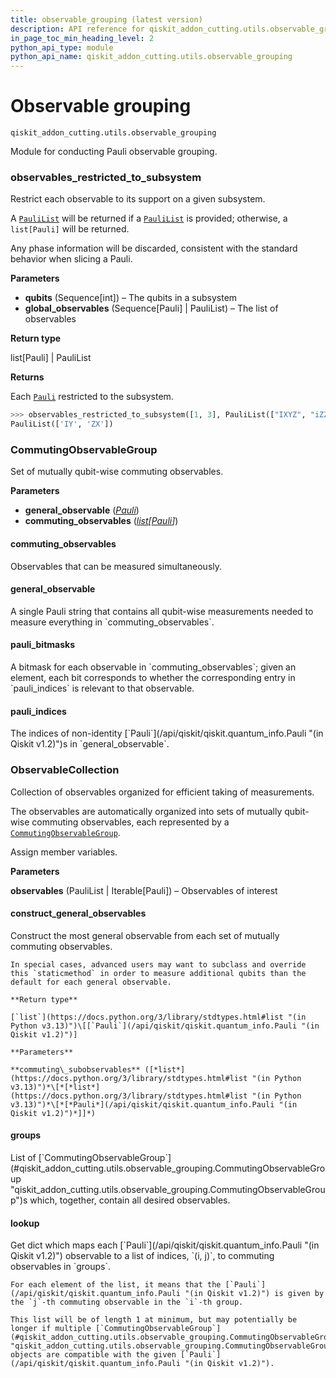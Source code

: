 ```yaml
---
title: observable_grouping (latest version)
description: API reference for qiskit_addon_cutting.utils.observable_grouping in the latest version of qiskit-addon-cutting
in_page_toc_min_heading_level: 2
python_api_type: module
python_api_name: qiskit_addon_cutting.utils.observable_grouping
---
```


<span id="module-qiskit_addon_cutting.utils.observable_grouping" />

<span id="observable-grouping-qiskit-addon-cutting-utils-observable-grouping" />

# Observable grouping

`qiskit_addon_cutting.utils.observable_grouping`

Module for conducting Pauli observable grouping.

### observables\_restricted\_to\_subsystem

<Function id="qiskit_addon_cutting.utils.observable_grouping.observables_restricted_to_subsystem" github="https://github.com/Qiskit/qiskit-addon-cutting/tree/stable/0.9/qiskit_addon_cutting/utils/observable_grouping.py" signature="observables_restricted_to_subsystem(qubits, global_observables, /)">
  Restrict each observable to its support on a given subsystem.

  A [`PauliList`](/api/qiskit/qiskit.quantum_info.PauliList "(in Qiskit v1.2)") will be returned if a [`PauliList`](/api/qiskit/qiskit.quantum_info.PauliList "(in Qiskit v1.2)") is provided; otherwise, a `list[Pauli]` will be returned.

  Any phase information will be discarded, consistent with the standard behavior when slicing a Pauli.

  **Parameters**

  *   **qubits** (Sequence\[int]) – The qubits in a subsystem
  *   **global\_observables** (Sequence\[Pauli] | PauliList) – The list of observables

  **Return type**

  list\[Pauli] | PauliList

  **Returns**

  Each [`Pauli`](/api/qiskit/qiskit.quantum_info.Pauli "(in Qiskit v1.2)") restricted to the subsystem.

  ```python
  >>> observables_restricted_to_subsystem([1, 3], PauliList(["IXYZ", "iZZXX"]))
  PauliList(['IY', 'ZX'])
  ```
</Function>

### CommutingObservableGroup

<Class id="qiskit_addon_cutting.utils.observable_grouping.CommutingObservableGroup" github="https://github.com/Qiskit/qiskit-addon-cutting/tree/stable/0.9/qiskit_addon_cutting/utils/observable_grouping.py" signature="CommutingObservableGroup(general_observable, commuting_observables)" modifiers="class">
  Set of mutually qubit-wise commuting observables.

  **Parameters**

  *   **general\_observable** ([*Pauli*](/api/qiskit/qiskit.quantum_info.Pauli "(in Qiskit v1.2)"))
  *   **commuting\_observables** ([*list*](https://docs.python.org/3/library/stdtypes.html#list "(in Python v3.13)")*\[*[*Pauli*](/api/qiskit/qiskit.quantum_info.Pauli "(in Qiskit v1.2)")*]*)

  #### commuting\_observables

  <Attribute id="qiskit_addon_cutting.utils.observable_grouping.CommutingObservableGroup.commuting_observables" attributeTypeHint="list[Pauli]">
    Observables that can be measured simultaneously.
  </Attribute>

  #### general\_observable

  <Attribute id="qiskit_addon_cutting.utils.observable_grouping.CommutingObservableGroup.general_observable" attributeTypeHint="Pauli">
    A single Pauli string that contains all qubit-wise measurements needed to measure everything in `commuting_observables`.
  </Attribute>

  #### pauli\_bitmasks

  <Attribute id="qiskit_addon_cutting.utils.observable_grouping.CommutingObservableGroup.pauli_bitmasks" attributeTypeHint="list[int]">
    A bitmask for each observable in `commuting_observables`; given an element, each bit corresponds to whether the corresponding entry in `pauli_indices` is relevant to that observable.
  </Attribute>

  #### pauli\_indices

  <Attribute id="qiskit_addon_cutting.utils.observable_grouping.CommutingObservableGroup.pauli_indices" attributeTypeHint="list[int]">
    The indices of non-identity [`Pauli`](/api/qiskit/qiskit.quantum_info.Pauli "(in Qiskit v1.2)")s in `general_observable`.
  </Attribute>
</Class>

### ObservableCollection

<Class id="qiskit_addon_cutting.utils.observable_grouping.ObservableCollection" github="https://github.com/Qiskit/qiskit-addon-cutting/tree/stable/0.9/qiskit_addon_cutting/utils/observable_grouping.py" signature="ObservableCollection(observables, /)" modifiers="class">
  Collection of observables organized for efficient taking of measurements.

  The observables are automatically organized into sets of mutually qubit-wise commuting observables, each represented by a [`CommutingObservableGroup`](#qiskit_addon_cutting.utils.observable_grouping.CommutingObservableGroup "qiskit_addon_cutting.utils.observable_grouping.CommutingObservableGroup").

  Assign member variables.

  **Parameters**

  **observables** (PauliList | Iterable\[Pauli]) – Observables of interest

  #### construct\_general\_observables

  <Function id="qiskit_addon_cutting.utils.observable_grouping.ObservableCollection.construct_general_observables" signature="construct_general_observables(commuting_subobservables, /)" modifiers="static">
    Construct the most general observable from each set of mutually commuting observables.

    In special cases, advanced users may want to subclass and override this `staticmethod` in order to measure additional qubits than the default for each general observable.

    **Return type**

    [`list`](https://docs.python.org/3/library/stdtypes.html#list "(in Python v3.13)")\[[`Pauli`](/api/qiskit/qiskit.quantum_info.Pauli "(in Qiskit v1.2)")]

    **Parameters**

    **commuting\_subobservables** ([*list*](https://docs.python.org/3/library/stdtypes.html#list "(in Python v3.13)")*\[*[*list*](https://docs.python.org/3/library/stdtypes.html#list "(in Python v3.13)")*\[*[*Pauli*](/api/qiskit/qiskit.quantum_info.Pauli "(in Qiskit v1.2)")*]]*)
  </Function>

  #### groups

  <Attribute id="qiskit_addon_cutting.utils.observable_grouping.ObservableCollection.groups" attributeTypeHint="list[CommutingObservableGroup]">
    List of [`CommutingObservableGroup`](#qiskit_addon_cutting.utils.observable_grouping.CommutingObservableGroup "qiskit_addon_cutting.utils.observable_grouping.CommutingObservableGroup")s which, together, contain all desired observables.
  </Attribute>

  #### lookup

  <Attribute id="qiskit_addon_cutting.utils.observable_grouping.ObservableCollection.lookup" attributeTypeHint="dict[Pauli, list[tuple[int, int]]]">
    Get dict which maps each [`Pauli`](/api/qiskit/qiskit.quantum_info.Pauli "(in Qiskit v1.2)") observable to a list of indices, `(i, j)`, to commuting observables in `groups`.

    For each element of the list, it means that the [`Pauli`](/api/qiskit/qiskit.quantum_info.Pauli "(in Qiskit v1.2)") is given by the `j`-th commuting observable in the `i`-th group.

    This list will be of length 1 at minimum, but may potentially be longer if multiple [`CommutingObservableGroup`](#qiskit_addon_cutting.utils.observable_grouping.CommutingObservableGroup "qiskit_addon_cutting.utils.observable_grouping.CommutingObservableGroup") objects are compatible with the given [`Pauli`](/api/qiskit/qiskit.quantum_info.Pauli "(in Qiskit v1.2)").
  </Attribute>
</Class>


